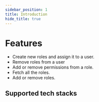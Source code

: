 ```yaml
---
sidebar_position: 1
title: Introduction
hide_title: true
---
```


# Features

* Create new roles and assign it to a user.
* Remove roles from a user
* Add or remove permissions from a role.
* Fetch all the roles.
* Add or remove roles.


## Supported tech stacks

<TechStackSupport />

